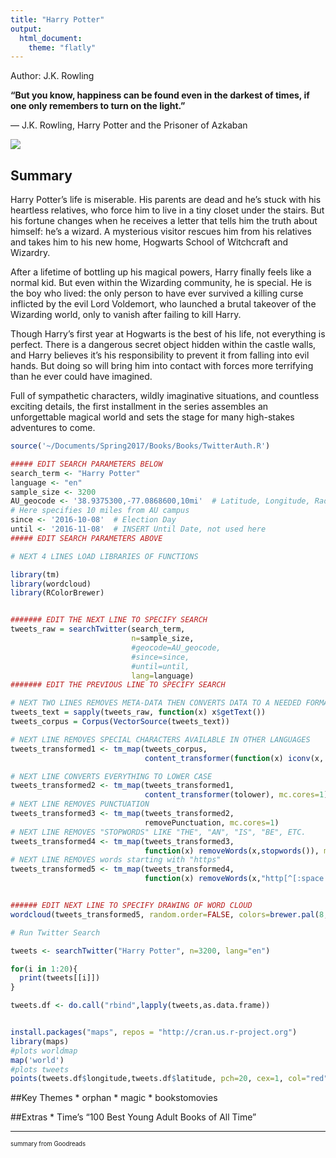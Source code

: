 ```yaml
---
title: "Harry Potter"
output: 
  html_document:
    theme: "flatly"
---
```


Author: J.K. Rowling

**“But you know, happiness can be found even in the darkest of times, if one only remembers to turn on the light.”**

― J.K. Rowling, Harry Potter and the Prisoner of Azkaban

![](HarryPotter.jpeg)


## Summary
Harry Potter's life is miserable. His parents are dead and he's stuck with his heartless relatives, who force him to live in a tiny closet under the stairs. But his fortune changes when he receives a letter that tells him the truth about himself: he's a wizard. A mysterious visitor rescues him from his relatives and takes him to his new home, Hogwarts School of Witchcraft and Wizardry.

After a lifetime of bottling up his magical powers, Harry finally feels like a normal kid. But even within the Wizarding community, he is special. He is the boy who lived: the only person to have ever survived a killing curse inflicted by the evil Lord Voldemort, who launched a brutal takeover of the Wizarding world, only to vanish after failing to kill Harry.

Though Harry's first year at Hogwarts is the best of his life, not everything is perfect. There is a dangerous secret object hidden within the castle walls, and Harry believes it's his responsibility to prevent it from falling into evil hands. But doing so will bring him into contact with forces more terrifying than he ever could have imagined.

Full of sympathetic characters, wildly imaginative situations, and countless exciting details, the first installment in the series assembles an unforgettable magical world and sets the stage for many high-stakes adventures to come.

```r

source('~/Documents/Spring2017/Books/Books/TwitterAuth.R')
```


```r
##### EDIT SEARCH PARAMETERS BELOW
search_term <- "Harry Potter" 
language <- "en"
sample_size <- 3200
AU_geocode <- '38.9375300,-77.0868600,10mi'  # Latitude, Longitude, Radius
# Here specifies 10 miles from AU campus
since <- '2016-10-08'  # Election Day
until <- '2016-11-08'  # INSERT Until Date, not used here
##### EDIT SEARCH PARAMETERS ABOVE

# NEXT 4 LINES LOAD LIBRARIES OF FUNCTIONS

library(tm)
library(wordcloud)
library(RColorBrewer)


####### EDIT THE NEXT LINE TO SPECIFY SEARCH
tweets_raw = searchTwitter(search_term,
                           n=sample_size,
                           #geocode=AU_geocode,
                           #since=since,
                           #until=until,
                           lang=language)
####### EDIT THE PREVIOUS LINE TO SPECIFY SEARCH

# NEXT TWO LINES REMOVES META-DATA THEN CONVERTS DATA TO A NEEDED FORMAT
tweets_text = sapply(tweets_raw, function(x) x$getText())
tweets_corpus = Corpus(VectorSource(tweets_text))

# NEXT LINE REMOVES SPECIAL CHARACTERS AVAILABLE IN OTHER LANGUAGES
tweets_transformed1 <- tm_map(tweets_corpus,
                              content_transformer(function(x) iconv(x, to="UTF-8-MAC")), mc.cores=1)

# NEXT LINE CONVERTS EVERYTHING TO LOWER CASE
tweets_transformed2 <- tm_map(tweets_transformed1,
                              content_transformer(tolower), mc.cores=1)
# NEXT LINE REMOVES PUNCTUATION
tweets_transformed3 <- tm_map(tweets_transformed2,
                              removePunctuation, mc.cores=1)
# NEXT LINE REMOVES "STOPWORDS" LIKE "THE", "AN", "IS", "BE", ETC.
tweets_transformed4 <- tm_map(tweets_transformed3,
                              function(x) removeWords(x,stopwords()), mc.cores=1)
# NEXT LINE REMOVES words starting with "https"
tweets_transformed5 <- tm_map(tweets_transformed4,
                              function(x) removeWords(x,"http[^[:space:]]*"), mc.cores=1)


###### EDIT NEXT LINE TO SPECIFY DRAWING OF WORD CLOUD
wordcloud(tweets_transformed5, random.order=FALSE, colors=brewer.pal(8,"Dark2"))
```


``` r

# Run Twitter Search

tweets <- searchTwitter("Harry Potter", n=3200, lang="en")

for(i in 1:20){
  print(tweets[[i]])
}
```

```r
tweets.df <- do.call("rbind",lapply(tweets,as.data.frame))


install.packages("maps", repos = "http://cran.us.r-project.org")
library(maps)
#plots worldmap
map('world')
#plots tweets
points(tweets.df$longitude,tweets.df$latitude, pch=20, cex=1, col="red")
```


##Key Themes
* orphan
* magic
* bookstomovies

##Extras
* Time's "100 Best Young Adult Books of All Time"   

***
<small> <small>  

summary from Goodreads 

\small \small
